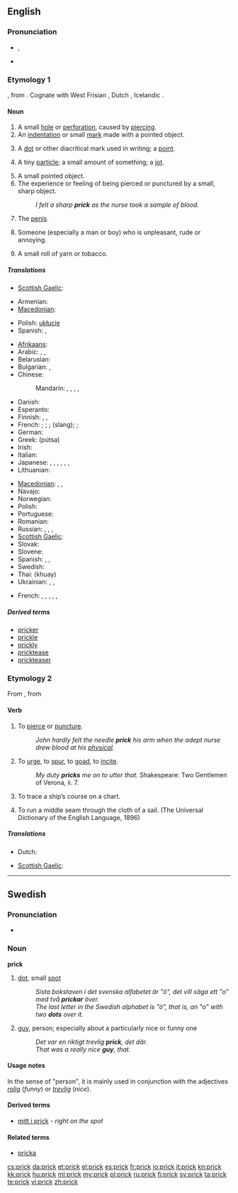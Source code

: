 {{wikipedia|dab=prick}}
==English==

===Pronunciation===
* {{IPA|/pɹɪk/}}, {{SAMPA|/prIk/}}
* {{rhymes|ɪk}}

===Etymology 1===
{{etyl|ang}} {{term|prica}}, from {{proto|Germanic}}. Cognate with West Frisian {{term|prik||small hole}}, Dutch {{term|prik||point, small stick}}, Icelandic {{term|prik||dot, small stick}}.

====Noun====
{{en-noun}}

# A small [[hole]] or [[perforation]], caused by [[pierce|piercing]]. {{defdate|from 10th c.}}
# An [[indentation]] or small [[mark]] made with a pointed object. {{defdate|from 10th c.}}
# {{obsolete}} A [[dot]] or other diacritical mark used in writing; a [[point]]. {{defdate|10th-18th c.}}
# {{obsolete}} A tiny [[particle]]; a small amount of something; a [[jot]]. {{defdate|10th-18th c.}}
# A small pointed object. {{defdate|from 10th c.}}
# The experience or feeling of being pierced or punctured by a small, sharp object. {{defdate|from 13th c.}}
#: ''I felt a sharp '''prick''' as the nurse took a sample of blood.''
# {{slang|vulgar}} The [[penis]]. {{defdate|from 16th c.}}
# {{slang|pejorative}} Someone (especially a man or boy) who is unpleasant, rude or annoying. {{defdate|from 16th c.}}
# {{context|now|_|historical}} A small roll of yarn or tobacco. {{defdate|from 17th c.}}

=====Translations=====
{{trans-top|small pointed object}}
* [[Scottish Gaelic]]: {{t-|gd|stob|m|xs=Scottish Gaelic}}
{{trans-mid}}
{{trans-bottom}}

{{trans-top|feeling of being pierced or punctured}}
* Armenian: {{t-|hy|խայթոց|tr=xayt’oc’}}
* [[Macedonian]]: {{t-|mk|убод|m|tr=úbod}}
{{trans-mid}}
* Polish: [[ukłucie]] {{n}}
* Spanish: {{t+|es|punzada|f}}, {{t+|es|piquete|m}}
{{trans-bottom}}

{{trans-top|(slang) a penis}}
* [[Afrikaans]]: {{t|af|peester}}
* Arabic: {{t+|ar|زب|m|tr=zubb}},  {{t-|ar|زبر|m|tr=zubr}},  {{t|ar|أير|m|tr='ayr}}
* Belarusian: {{t-|be|хуй|m|tr=xuj|xs=Belarusian}}
* Bulgarian: {{t-|bg|кур|m|tr=kur}}, {{t+|bg|хуй|m|tr=huj}}
* Chinese:
*: Mandarin: {{t-|cmn|雞巴|sc=Hani}},  {{t-|cmn|鸡巴|tr=jība|sc=Hani}},  {{t-|cmn|屌|tr=diǎo|sc=Hani}},  {{qualifier|euphemism}} {{t-|cmn|鳥|sc=Hani}},  {{t-|cmn|鸟|tr=diǎo|sc=Hani}}
* Danish: {{t+|da|prik|n}}
* Esperanto: {{t+|eo|kaco|xs=Esperanto}}
* Finnish: {{t+|fi|kyrpä}}, {{t+|fi|mulkku}}, {{t+|fi|kulli}}
* French: {{t+|fr|bite|f}}; {{t+|fr|paf|m}}; {{t+|fr|pine|f}}; {{t+|fr|queue|f}} (slang); {{t+|fr|vit|m}}; {{t+|fr|zob|m}}
* German: {{t+|de|Pimmel|m}}
* Greek: {{t+|el|πούτσα}} (pútsa) {{f}}
* Irish: {{t-|ga|slat|xs=Irish}}
* Italian: {{t+|it|cazzo}}
* Japanese: {{t+|ja|ちんこ|tr=chinko}},  {{t-|ja|ちんぽ|tr=chinpo}},  {{t-|ja|ちんちん|tr=chinchin}},  {{qualifier|of children}} {{t|ja|おちんちん|tr=o-chinchin}},  {{t|ja|ぽこちん|tr=pokochin}},  {{t|ja|まら|tr=mara}},  {{t|ja|ちんぽこ|tr=chinpoko}}
* Lithuanian: {{t-|lt|bybis|xs=Lithuanian}}
{{trans-mid}}
* [[Macedonian]]: {{t-|mk|стап|m|tr=stáp}},  {{t|mk|мандало|n|tr=mándalo}},  {{t-|mk|кур|m|tr=kur}}
* Navajo: {{tø|nv|acho'}}
* Norwegian: {{t+|no|pikk}}
* Polish: {{t+|pl|chuj}}
* Portuguese: {{t+|pt|pau}}
* Romanian: {{t+|ro|pula}}
* Russian: {{t+|ru|хуй|m|tr=xuj}}, {{t+|ru|хер|m|tr=xer}},  {{qualifier|mild}} {{t+|ru|член|m|tr=člen}},  {{qualifier|of children}} {{t|ru|писюн|m|tr=pisjún}}
* [[Scottish Gaelic]]: {{t-|gd|bod|xs=Scottish Gaelic}}
* Slovak: {{t+|sk|kokot}}
* Slovene: {{t-|sl|kurac}}
* Spanish: {{t-|es|reata|f}}, {{qualifier|Mexico, California}} {{t+|es|macana|f}}, {{qualifier|Spain}} {{t+|es|polla|f}}
* Swedish: {{t+|sv|kuk}}
* Thai: {{t+|th|ควย}} (khuay)
* Ukrainian: {{t+|uk|хуй|m|tr=xuj|xs=Ukrainian}},  {{qualifier|of children}} {{t|uk|пісюн|m|tr=pisjún|xs=Ukrainian}}, {{t|uk|прутень|m|tr=prúten'|sc=Cyrl}}
{{trans-bottom}}

{{trans-top|An annoying person}}
* French: {{t-|fr|petit con|m}}, {{t+|fr|emmerdeur|m}}, {{t+|fr|pédé|m}}, {{t+|fr|connard|m}}, {{t+|fr|andouille|f}}, {{t+|fr|enfoiré|m}}
{{trans-mid}}
{{trans-bottom}}

=====Derived terms=====
* [[pricker]]
* [[prickle]]
* [[prickly]]
* [[pricktease]]
* [[prickteaser]]

===Etymology 2===
From {{etyl|enm|en}} {{term|prikken||lang=enm}}, from {{etyl|ang|en}} {{term|prician||lang=ang}}

====Verb====
{{en-verb}}

# {{transitive}} To [[pierce]] or [[puncture]].
#: ''John hardly felt the needle '''prick''' his arm when the adept nurse drew blood at his [[physical]].''
# {{transitive|figuratively}} To [[urge]], to [[spur]], to [[goad]], to [[incite]].
#: ''My duty '''pricks''' me on to utter that.'' Shakespeare: Two Gentlemen of Verona, ii. 7.
# {{nautical|obsolete}} To trace a ship’s course on a chart.
# {{nautical|obsolete}} To run a middle seam through the cloth of a sail. (The Universal Dictionary of the English Language, 1896)

=====Translations=====
{{trans-top|pierce}}
* Dutch: {{t+|nl|prik}}
{{trans-mid}}
* [[Scottish Gaelic]]: {{t-|gd|stob|xs=Scottish Gaelic}}
{{trans-bottom}}

{{trans-top|urge, goad}}
{{trans-mid}}
{{trans-bottom}}

----

==Swedish==

===Pronunciation===
* {{audio|Sv-en prick.ogg|audio}}

===Noun===
{{sv-noun-reg-ar}}
'''prick''' {{c}}

# [[dot]], small [[spot]]
#: ''Sista bokstaven i det svenska alfabetet är "ö", det vill säga ett "o" med två '''prickar''' över.''
#: ''The last letter in the Swedish alphabet is "ö", that is, an "o" with two '''dots''' over it.''
# [[guy]], person; especially about a particularly nice or funny one
#: ''Det var en riktigt trevlig '''prick''', det där.''
#: ''That was a really nice '''guy''', that.''

====Usage notes====
In the sense of "person", it is mainly used in conjunction with the adjectives ''[[rolig]]'' (''funny'') or ''[[trevlig]]'' (''nice'').

====Derived terms====
* [[mitt i prick]] - ''right on the spot''

====Related terms====
* [[pricka]]

[[cs:prick]]
[[da:prick]]
[[et:prick]]
[[el:prick]]
[[es:prick]]
[[fr:prick]]
[[io:prick]]
[[it:prick]]
[[kn:prick]]
[[kk:prick]]
[[hu:prick]]
[[ml:prick]]
[[my:prick]]
[[pl:prick]]
[[ru:prick]]
[[fi:prick]]
[[sv:prick]]
[[ta:prick]]
[[te:prick]]
[[vi:prick]]
[[zh:prick]]